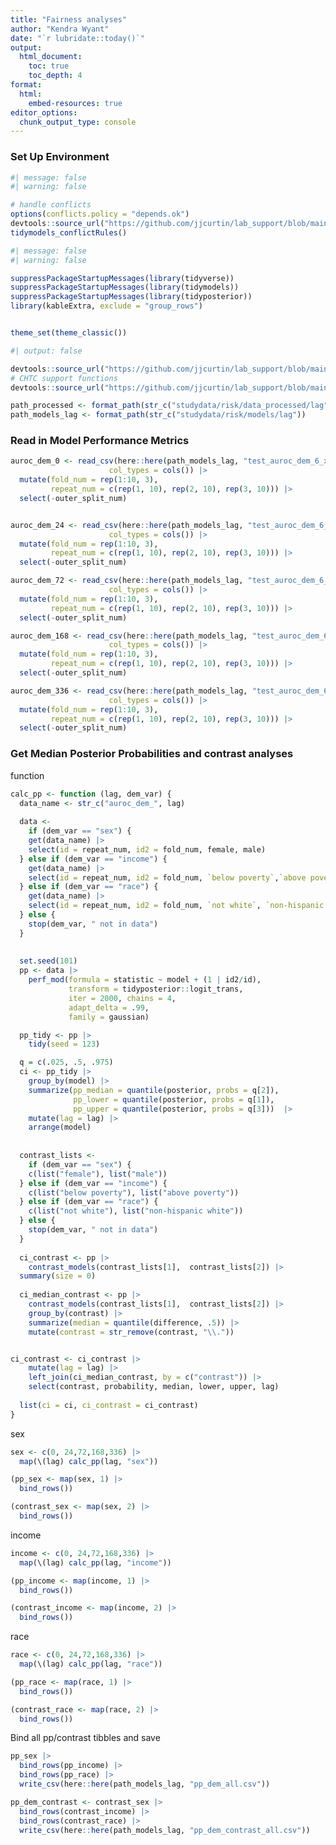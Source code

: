 ```yaml
---
title: "Fairness analyses"
author: "Kendra Wyant"
date: "`r lubridate::today()`"
output: 
  html_document:
    toc: true 
    toc_depth: 4
format:
  html:
    embed-resources: true
editor_options: 
  chunk_output_type: console
---
```


### Set Up Environment


```r
#| message: false
#| warning: false

# handle conflicts
options(conflicts.policy = "depends.ok")
devtools::source_url("https://github.com/jjcurtin/lab_support/blob/main/fun_ml.R?raw=true")
tidymodels_conflictRules()
```


```r
#| message: false
#| warning: false

suppressPackageStartupMessages(library(tidyverse))
suppressPackageStartupMessages(library(tidymodels))
suppressPackageStartupMessages(library(tidyposterior))
library(kableExtra, exclude = "group_rows")


theme_set(theme_classic()) 
```


```r
#| output: false

devtools::source_url("https://github.com/jjcurtin/lab_support/blob/main/format_path.R?raw=true")
# CHTC support functions
devtools::source_url("https://github.com/jjcurtin/lab_support/blob/main/chtc/static_files/fun_chtc.R?raw=true")
```

```r
path_processed <- format_path(str_c("studydata/risk/data_processed/lag"))
path_models_lag <- format_path(str_c("studydata/risk/models/lag"))
```


### Read in Model Performance Metrics

```r
auroc_dem_0 <- read_csv(here::here(path_models_lag, "test_auroc_dem_6_x_5_1week_0_v1_nested.csv"),
                      col_types = cols()) |> 
  mutate(fold_num = rep(1:10, 3),
         repeat_num = c(rep(1, 10), rep(2, 10), rep(3, 10))) |> 
  select(-outer_split_num)


auroc_dem_24 <- read_csv(here::here(path_models_lag, "test_auroc_dem_6_x_5_1week_24_v1_nested.csv"),
                      col_types = cols()) |> 
  mutate(fold_num = rep(1:10, 3),
         repeat_num = c(rep(1, 10), rep(2, 10), rep(3, 10))) |> 
  select(-outer_split_num)

auroc_dem_72 <- read_csv(here::here(path_models_lag, "test_auroc_dem_6_x_5_1week_72_v1_nested.csv"),
                      col_types = cols()) |> 
  mutate(fold_num = rep(1:10, 3),
         repeat_num = c(rep(1, 10), rep(2, 10), rep(3, 10))) |> 
  select(-outer_split_num)

auroc_dem_168 <- read_csv(here::here(path_models_lag, "test_auroc_dem_6_x_5_1week_168_v1_nested.csv"),
                      col_types = cols()) |> 
  mutate(fold_num = rep(1:10, 3),
         repeat_num = c(rep(1, 10), rep(2, 10), rep(3, 10))) |> 
  select(-outer_split_num)

auroc_dem_336 <- read_csv(here::here(path_models_lag, "test_auroc_dem_6_x_5_1week_336_v1_nested.csv"),
                      col_types = cols()) |> 
  mutate(fold_num = rep(1:10, 3),
         repeat_num = c(rep(1, 10), rep(2, 10), rep(3, 10))) |> 
  select(-outer_split_num)
```


### Get Median Posterior Probabilities and contrast analyses

function
```r
calc_pp <- function (lag, dem_var) {
  data_name <- str_c("auroc_dem_", lag)
  
  data <- 
    if (dem_var == "sex") {
    get(data_name) |> 
    select(id = repeat_num, id2 = fold_num, female, male)
  } else if (dem_var == "income") {
    get(data_name) |> 
    select(id = repeat_num, id2 = fold_num, `below poverty`,`above poverty`)
  } else if (dem_var == "race") {
    get(data_name) |> 
    select(id = repeat_num, id2 = fold_num, `not white`, `non-hispanic white` = white)
  } else {
    stop(dem_var, " not in data")
  }
  
  
  set.seed(101)
  pp <- data |> 
    perf_mod(formula = statistic ~ model + (1 | id2/id),
             transform = tidyposterior::logit_trans,  
             iter = 2000, chains = 4,  
             adapt_delta = .99,
             family = gaussian) 

  pp_tidy <- pp |> 
    tidy(seed = 123)

  q = c(.025, .5, .975)
  ci <- pp_tidy |> 
    group_by(model) |> 
    summarize(pp_median = quantile(posterior, probs = q[2]),
              pp_lower = quantile(posterior, probs = q[1]), 
              pp_upper = quantile(posterior, probs = q[3]))  |> 
    mutate(lag = lag) |> 
    arrange(model)
  
  
  contrast_lists <- 
    if (dem_var == "sex") {
    c(list("female"), list("male"))
  } else if (dem_var == "income") {
    c(list("below poverty"), list("above poverty"))
  } else if (dem_var == "race") {
    c(list("not white"), list("non-hispanic white"))
  } else {
    stop(dem_var, " not in data")
  }
      
  ci_contrast <- pp |>
    contrast_models(contrast_lists[1],  contrast_lists[2]) |> 
  summary(size = 0) 
  
  ci_median_contrast <- pp |> 
    contrast_models(contrast_lists[1],  contrast_lists[2]) |>  
    group_by(contrast) |> 
    summarize(median = quantile(difference, .5)) |> 
    mutate(contrast = str_remove(contrast, "\\."))


ci_contrast <- ci_contrast |> 
    mutate(lag = lag) |> 
    left_join(ci_median_contrast, by = c("contrast")) |> 
    select(contrast, probability, median, lower, upper, lag) 
  
  list(ci = ci, ci_contrast = ci_contrast)
}
```

sex
```r
sex <- c(0, 24,72,168,336) |> 
  map(\(lag) calc_pp(lag, "sex")) 

(pp_sex <- map(sex, 1) |> 
  bind_rows())

(contrast_sex <- map(sex, 2) |> 
  bind_rows())
```

income
```r
income <- c(0, 24,72,168,336) |> 
  map(\(lag) calc_pp(lag, "income")) 

(pp_income <- map(income, 1) |> 
  bind_rows())

(contrast_income <- map(income, 2) |> 
  bind_rows())
```

race
```r
race <- c(0, 24,72,168,336) |> 
  map(\(lag) calc_pp(lag, "race")) 

(pp_race <- map(race, 1) |> 
  bind_rows())

(contrast_race <- map(race, 2) |> 
  bind_rows())
```


Bind all pp/contrast tibbles and save
```r
pp_sex |> 
  bind_rows(pp_income) |> 
  bind_rows(pp_race) |> 
  write_csv(here::here(path_models_lag, "pp_dem_all.csv"))

pp_dem_contrast <- contrast_sex |> 
  bind_rows(contrast_income) |> 
  bind_rows(contrast_race) |> 
  write_csv(here::here(path_models_lag, "pp_dem_contrast_all.csv"))
```


